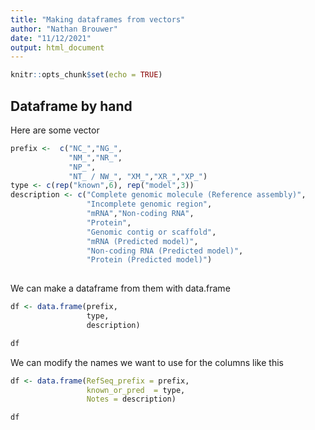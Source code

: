 ```yaml
---
title: "Making dataframes from vectors"
author: "Nathan Brouwer"
date: "11/12/2021"
output: html_document
---
```


```r
knitr::opts_chunk$set(echo = TRUE)
```

## Dataframe by hand

Here are some vector

```r
prefix <-  c("NC_","NG_",
             "NM_","NR_",
             "NP_",
             "NT_ / NW_", "XM_","XR_","XP_")
type <- c(rep("known",6), rep("model",3))
description <- c("Complete genomic molecule (Reference assembly)",
                 "Incomplete genomic region",
                 "mRNA","Non-coding RNA",
                 "Protein",
                 "Genomic contig or scaffold",
                 "mRNA (Predicted model)",
                 "Non-coding RNA (Predicted model)",
                 "Protein (Predicted model)")
  
```

We can make a dataframe from them with data.frame

```r
df <- data.frame(prefix,
                 type,
                 description)

df
```

We can modify the names we want to use for the columns like this
```r
df <- data.frame(RefSeq_prefix = prefix,
                 known_or_pred  = type,
                 Notes = description)

df
```

